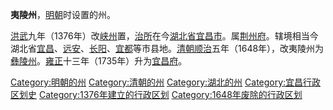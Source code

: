 '''夷陵州'''，[[明朝|明朝]]时设置的州。

[[洪武|洪武]]九年（1376年）改[[峡州|峡州]]置，[[治所|治所]]在今[[湖北省|湖北省]][[宜昌市|宜昌市]]。属[[荆州府|荆州府]]。辖境相当今湖北省[[宜昌市|宜昌]]、[[远安县|远安]]、[[长阳土家族自治县|长阳]]、[[宜都市|宜都]]等市县地。[[清朝|清朝]][[顺治|顺治]]五年（1648年），改夷陵州为[[彝陵州|彝陵州]]。[[雍正|雍正]]十三年（1735年）升为[[宜昌府|宜昌府]]。

{{湖北行政区划小作品}}
[[Category:明朝的州|Category:明朝的州]]
[[Category:清朝的州|Category:清朝的州]]
[[Category:湖北的州|Category:湖北的州]]
[[Category:宜昌行政区划史|Category:宜昌行政区划史]]
[[Category:1376年建立的行政区划|Category:1376年建立的行政区划]]
[[Category:1648年废除的行政区划|Category:1648年废除的行政区划]]